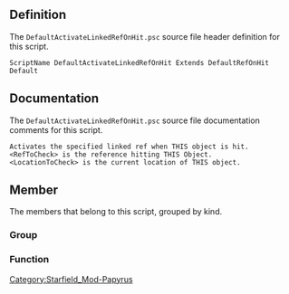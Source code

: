{{Script_Object_Summary
| title = DefaultActivateLinkedRefOnHit
| name = [[SFM:Script-DefaultActivateLinkedRefOnHit|DefaultActivateLinkedRefOnHit]]
| extends = [[SFM:Script-DefaultRefOnHit|DefaultRefOnHit]] → [[SFM:Script-DefaultRef|DefaultRef]] → [[SFM:Script-DefaultRefParent|DefaultRefParent]] → [[SFM:Script-ObjectReference|ObjectReference]] → [[SFM:Script-Form|Form]] → [[SFM:Script-ScriptObject|ScriptObject]]
| flags = Default
}}


== Definition ==
The <code>DefaultActivateLinkedRefOnHit.psc</code> source file header definition for this script.

<source lang="papyrus">
ScriptName DefaultActivateLinkedRefOnHit Extends DefaultRefOnHit Default
</source>


== Documentation ==
The <code>DefaultActivateLinkedRefOnHit.psc</code> source file documentation comments for this script.

<source>
Activates the specified linked ref when THIS object is hit.
<RefToCheck> is the reference hitting THIS Object.
<LocationToCheck> is the current location of THIS object.
</source>


== Member ==
The members that belong to this script, grouped by kind.

=== Group ===
{{Script_Object_Member_Summary
| title = Quest_Properties
| script = [[SFM:Script-DefaultActivateLinkedRefOnHit|DefaultActivateLinkedRefOnHit]]
| name = [[SFM:Script-DefaultActivateLinkedRefOnHit/Quest_Properties|Quest_Properties]]
| kind = Group
| flags = collapsed
| documentation = Double-Click to EXPAND
}}

{{Script_Object_Member_Summary
| title = Script_Specific_Properties
| script = [[SFM:Script-DefaultActivateLinkedRefOnHit|DefaultActivateLinkedRefOnHit]]
| name = [[SFM:Script-DefaultActivateLinkedRefOnHit/Script_Specific_Properties|Script_Specific_Properties]]
| kind = Group
}}

=== Function ===
{{Script_Object_Member_Summary
| title = GetRefsToDoSpecificThingsWith
| script = [[SFM:Script-DefaultActivateLinkedRefOnHit|DefaultActivateLinkedRefOnHit]]
| name = [[SFM:Script-DefaultActivateLinkedRefOnHit/GetRefsToDoSpecificThingsWith|GetRefsToDoSpecificThingsWith]]
| kind = Function
| returns = ObjectReference[]
| documentation = Reimplementing Parent's empty function
}}

{{Script_Object_Member_Summary
| title = DoSpecificThing
| script = [[SFM:Script-DefaultActivateLinkedRefOnHit|DefaultActivateLinkedRefOnHit]]
| name = [[SFM:Script-DefaultActivateLinkedRefOnHit/DoSpecificThing|DoSpecificThing]]
| kind = Function
| parameters = DefaultScriptFunctions:ParentScriptFunctionParams ParentScriptFunctionParams, ObjectReference RefToDoThingWith = none, bool LastRefToDoThingWith = true
| documentation = Reimplementing Parent's empty function
}}


[[Category:Starfield_Mod-Papyrus]]
